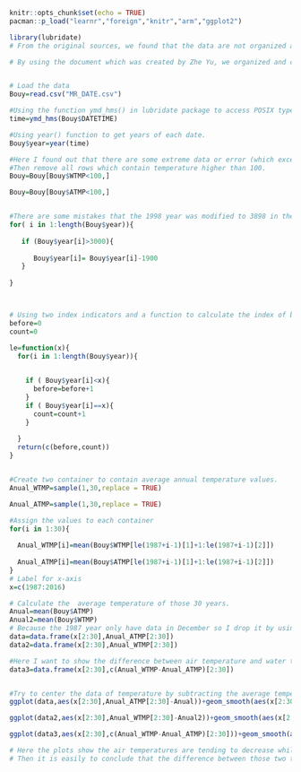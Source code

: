 

```r
knitr::opts_chunk$set(echo = TRUE)
pacman::p_load("learnr","foreign","knitr","arm","ggplot2")
```



```r

library(lubridate)
# From the original sources, we found that the data are not organized and clean.

# By using the document which was created by Zhe Yu, we organized and cleaned data source, then I loaded data set MR_DATE into R.


# Load the data
Bouy=read.csv("MR_DATE.csv")

#Using the function ymd_hms() in lubridate package to access POSIX type data.
time=ymd_hms(Bouy$DATETIME)

#Using year() function to get years of each date.
Bouy$year=year(time)

#Here I found out that there are some extreme data or error (which exceed 100 as temperature)in the data set.
#Then remove all rows which contain temperature higher than 100.
Bouy=Bouy[Bouy$WTMP<100,]

Bouy=Bouy[Bouy$ATMP<100,]


#There are some mistakes that the 1998 year was modified to 3898 in the previous steps. So here I subtracted 1900 for every row which contain 3898 
for( i in 1:length(Bouy$year)){
  
   if (Bouy$year[i]>3000){
    
      Bouy$year[i]= Bouy$year[i]-1900
   }
  
}



# Using two index indicators and a function to calculate the index of beginning and end for each year. 
before=0
count=0

le=function(x){
  for(i in 1:length(Bouy$year)){

    
    if ( Bouy$year[i]<x){
      before=before+1
    }
    if ( Bouy$year[i]==x){
      count=count+1
    }
    
  }
  return(c(before,count))
}


#Create two container to contain average annual temperature values.
Anual_WTMP=sample(1,30,replace = TRUE)

Anual_ATMP=sample(1,30,replace = TRUE)

#Assign the values to each container
for(i in 1:30){
  
  Anual_WTMP[i]=mean(Bouy$WTMP[le(1987+i-1)[1]+1:le(1987+i-1)[2]])
  
  Anual_ATMP[i]=mean(Bouy$ATMP[le(1987+i-1)[1]+1:le(1987+i-1)[2]])
}
# Label for x-axis
x=c(1987:2016)

# Calculate the  average temperature of those 30 years.
Anual=mean(Bouy$ATMP)
Anual2=mean(Bouy$WTMP)
# Because the 1987 year only have data in December so I drop it by using index [2:30]
data=data.frame(x[2:30],Anual_ATMP[2:30])
data2=data.frame(x[2:30],Anual_WTMP[2:30])

#Here I want to show the difference between air temperature and water temperature on average.
data3=data.frame(x[2:30],c(Anual_WTMP-Anual_ATMP)[2:30])


#Try to center the data of temperature by subtracting the average temperature of those 30 years.
ggplot(data,aes(x[2:30],Anual_ATMP[2:30]-Anual))+geom_smooth(aes(x[2:30],Anual_ATMP[2:30]-Anual),method="lm")

ggplot(data2,aes(x[2:30],Anual_WTMP[2:30]-Anual2))+geom_smooth(aes(x[2:30],Anual_WTMP[2:30]-Anual2),method="lm")

ggplot(data3,aes(x[2:30],c(Anual_WTMP-Anual_ATMP)[2:30]))+geom_smooth(aes(x[2:30],c(Anual_WTMP-Anual_ATMP)[2:30]),method = "lm")

# Here the plots show the air temperatures are tending to decrease while the water temperatures are increasing.
# Then it is easily to conclude that the difference between those two temperatures are increasing.
```
